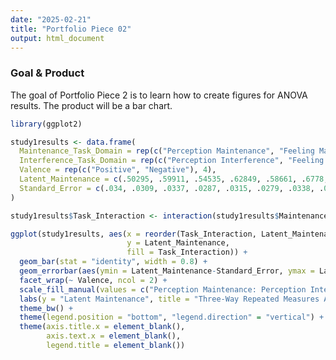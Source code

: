 ```yaml
---
date: "2025-02-21"
title: "Portfolio Piece 02"
output: html_document
---
```


### Goal & Product

The goal of Portfolio Piece 2 is to learn how to create figures for ANOVA results. The product will be a bar chart.

```r
library(ggplot2)

study1results <- data.frame(
  Maintenance_Task_Domain = rep(c("Perception Maintenance", "Feeling Maintenance"), each = 4), 
  Interference_Task_Domain = rep(c("Perception Interference", "Feeling Interference"), 2, each = 2),  
  Valence = rep(c("Positive", "Negative"), 4),
  Latent_Maintenance = c(.50295, .59911, .54535, .62849, .58661, .6778, .56274, .65339), 
  Standard_Error = c(.034, .0309, .0337, .0287, .0315, .0279, .0338, .0278)
)

study1results$Task_Interaction <- interaction(study1results$Maintenance_Task_Domain, study1results$Interference_Task_Domain, sep = ": ")

ggplot(study1results, aes(x = reorder(Task_Interaction, Latent_Maintenance), 
                          y = Latent_Maintenance, 
                          fill = Task_Interaction)) +
  geom_bar(stat = "identity", width = 0.8) +
  geom_errorbar(aes(ymin = Latent_Maintenance-Standard_Error, ymax = Latent_Maintenance+Standard_Error), position = position_dodge(0.9), width = 0.2) +
  facet_wrap(~ Valence, ncol = 2) +
  scale_fill_manual(values = c("Perception Maintenance: Perception Interference" = "red1", "Perception Maintenance: Feeling Interference" = "darkred", "Feeling Maintenance: Feeling Interference" = "royalblue1", "Feeling Maintenance: Perception Interference" = "navy")) + 
  labs(y = "Latent Maintenance", title = "Three-Way Repeated Measures ANOVA Results") + 
  theme_bw() + 
  theme(legend.position = "bottom", "legend.direction" = "vertical") +
  theme(axis.title.x = element_blank(), 
        axis.text.x = element_blank(), 
        legend.title = element_blank())
```



